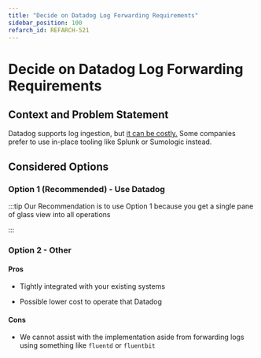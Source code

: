 ```yaml
---
title: "Decide on Datadog Log Forwarding Requirements"
sidebar_position: 100
refarch_id: REFARCH-521
---
```


# Decide on Datadog Log Forwarding Requirements

## Context and Problem Statement
Datadog supports log ingestion, but [it can be costly.](https://www.datadoghq.com/pricing/?product=log-management#log-management) Some companies prefer to use in-place tooling like Splunk or Sumologic instead.

## Considered Options

### Option 1  (Recommended) - Use Datadog

:::tip
Our Recommendation is to use Option 1 because you get a single pane of glass view into all operations

:::

### Option 2 - Other

#### Pros

- Tightly integrated with your existing systems

- Possible lower cost to operate that Datadog

#### Cons

- We cannot assist with the implementation aside from forwarding logs using something like `fluentd` or `fluentbit`


